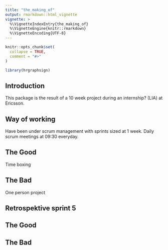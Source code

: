 ```yaml
---
title: "the_making_of"
output: rmarkdown::html_vignette
vignette: >
  %\VignetteIndexEntry{the_making_of}
  %\VignetteEngine{knitr::rmarkdown}
  %\VignetteEncoding{UTF-8}
---
```


```r
knitr::opts_chunk$set(
  collapse = TRUE,
  comment = "#>"
)
```

```r
library(hrgraphsign)
```

## Introduction
This package is the result of a 10 week project during an internship? (LIA) at Ericsson.

## Way of working
Have been under scrum management with sprints sized at 1 week. 
Daily scrum meetings at 09:30 everyday.


## The Good
Time boxing

## The Bad
One person project

## Retrospektive sprint 5

## The Good

## The Bad

